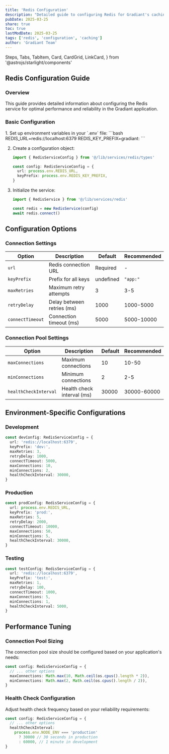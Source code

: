 ```yaml
---
title: 'Redis Configuration'
description: "Detailed guide to configuring Redis for Gradiant's caching and queue system"
pubDate: 2025-03-25
share: true
toc: true
lastModDate: 2025-03-25
tags: ['redis', 'configuration', 'caching']
author: 'Gradiant Team'
---
```


  Steps,
  Tabs,
  TabItem,
  Card,
  CardGrid,
  LinkCard,
} from '@astrojs/starlight/components'

## Redis Configuration Guide

### Overview

This guide provides detailed information about configuring the Redis service for optimal
performance and reliability in the Gradiant application.

### Basic Configuration

<Steps>
1. Set up environment variables in your `.env` file:
   ```bash
   REDIS_URL=redis://localhost:6379
   REDIS_KEY_PREFIX=gradiant:
   ```

2. Create a configuration object:

   ```typescript
   import { RedisServiceConfig } from '@/lib/services/redis/types'

   const config: RedisServiceConfig = {
     url: process.env.REDIS_URL,
     keyPrefix: process.env.REDIS_KEY_PREFIX,
   }
   ```

3. Initialize the service:

   ```typescript
   import { RedisService } from '@/lib/services/redis'

   const redis = new RedisService(config)
   await redis.connect()
   ```

</Steps>

## Configuration Options

### Connection Settings

| Option           | Description                | Default   | Recommended |
| ---------------- | -------------------------- | --------- | ----------- |
| `url`            | Redis connection URL       | Required  | -           |
| `keyPrefix`      | Prefix for all keys        | undefined | `"app:"`    |
| `maxRetries`     | Maximum retry attempts     | 3         | 3-5         |
| `retryDelay`     | Delay between retries (ms) | 1000      | 1000-5000   |
| `connectTimeout` | Connection timeout (ms)    | 5000      | 5000-10000  |

### Connection Pool Settings

| Option                | Description                | Default | Recommended |
| --------------------- | -------------------------- | ------- | ----------- |
| `maxConnections`      | Maximum connections        | 10      | 10-50       |
| `minConnections`      | Minimum connections        | 2       | 2-5         |
| `healthCheckInterval` | Health check interval (ms) | 30000   | 30000-60000 |

## Environment-Specific Configurations

### Development

```typescript
const devConfig: RedisServiceConfig = {
  url: 'redis://localhost:6379',
  keyPrefix: 'dev:',
  maxRetries: 3,
  retryDelay: 1000,
  connectTimeout: 5000,
  maxConnections: 10,
  minConnections: 2,
  healthCheckInterval: 30000,
}
```

### Production

```typescript
const prodConfig: RedisServiceConfig = {
  url: process.env.REDIS_URL,
  keyPrefix: 'prod:',
  maxRetries: 5,
  retryDelay: 2000,
  connectTimeout: 10000,
  maxConnections: 50,
  minConnections: 5,
  healthCheckInterval: 30000,
}
```

### Testing

```typescript
const testConfig: RedisServiceConfig = {
  url: 'redis://localhost:6379',
  keyPrefix: 'test:',
  maxRetries: 1,
  retryDelay: 100,
  connectTimeout: 1000,
  maxConnections: 5,
  minConnections: 1,
  healthCheckInterval: 5000,
}
```

## Performance Tuning

### Connection Pool Sizing

The connection pool size should be configured based on your application's needs:

```typescript
const config: RedisServiceConfig = {
  // ... other options
  maxConnections: Math.max(10, Math.ceil(os.cpus().length * 2)),
  minConnections: Math.max(2, Math.ceil(os.cpus().length / 2)),
}
```

### Health Check Configuration

Adjust health check frequency based on your reliability requirements:

```typescript
const config: RedisServiceConfig = {
  // ... other options
  healthCheckInterval:
    process.env.NODE_ENV === 'production'
      ? 30000 // 30 seconds in production
      : 60000, // 1 minute in development
}
```

